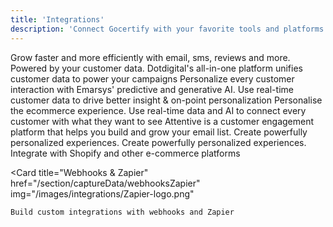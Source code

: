 ```yaml
---
title: 'Integrations'
description: 'Connect Gocertify with your favorite tools and platforms'
---
```


<CardGroup cols={2}>
  <Card title="Klaviyo" href="/section/captureData/klaviyo" img="/images/klaviyoLogo.png">
    Grow faster and more efficiently with email, sms, reviews and more. Powered by your customer data.
  </Card>
  
  <Card title="Dot Digital" href="/section/captureData/dotdigital" img="/images/dotdigitalLogo.png">
    Dotdigital's all-in-one platform unifies customer data to power your campaigns
  </Card>
  
  <Card title="Emarsys" href="/section/captureData/emarsys" img="/images/emarsysLogo.png">
    Personalize every customer interaction with Emarsys' predictive and generative AI.
  </Card>
  
  <Card title="Ometria" href="/section/captureData/ometria" img="/images/ometriaLogo.png">
    Use real-time customer data to drive better insight & on-point personalization
  </Card>
  
  <Card title="Bloomreach" href="/section/captureData/bloomreach" img="/images/bloomreach/logo.png">
    Personalise the ecommerce experience. Use real-time data and AI to connect every customer with what they want to see
  </Card>
  
  <Card title="Attentive" href="/section/captureData/attentive" img="/images/integrations/Attentive-logo.png">
    Attentive is a customer engagement platform that helps you build and grow your email list.
  </Card>
  
  <Card title="Nosto" href="/section/promoteOffers/nosto" img="/images/nostoLogo.png">
    Create powerfully personalized experiences.
  </Card>
  
  <Card title="Yotpo" href="/section/promoteOffers/yotpo" img="/images/integrations/Yotpo-logo.png">
    Create powerfully personalized experiences.
  </Card>
  
  <Card title="Shopify" href="/section/promoteOffers/shopifyIntegration" img="/images/integrations/Shopify-logo.png">
    Integrate with Shopify and other e-commerce platforms
  </Card>

  <Card
    title="Webhooks & Zapier"
    href="/section/captureData/webhooksZapier"
    img="/images/integrations/Zapier-logo.png"
  >
    Build custom integrations with webhooks and Zapier
  </Card>
</CardGroup>

